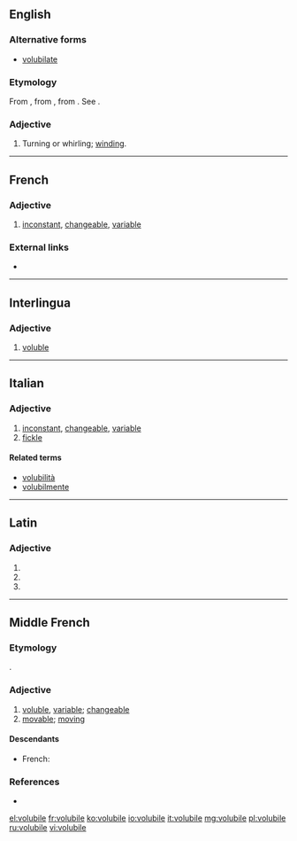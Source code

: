 ==English==

===Alternative forms===
* [[volubilate]]

===Etymology===
From {{etyl|frm|en}} {{m|frm|volubile}}, from {{etyl|la|en}} {{term|volūbilis||rolling|lang=la}}, from {{term|volvō||I roll|lang=la}}. See {{m|en|voluble}}.

===Adjective===
{{en-adj}}

# {{context|chiefly|botany|lang=en}} Turning or whirling; [[winding]].

{{Webster 1913}}

----

==French==

===Adjective===
{{fr-adj|mf}}

# [[inconstant]], [[changeable]], [[variable]]

===External links===
* {{R:TLFi}}

----

==Interlingua==

===Adjective===
{{ia-adj}}

# [[voluble]]

----

==Italian==

===Adjective===
{{it-adj|volubil|e|i}}

# [[inconstant]], [[changeable]], [[variable]]
# [[fickle]]

====Related terms====
* [[volubilità]]
* [[volubilmente]]

----

==Latin==

===Adjective===
{{la-adj-form|volūbile}}

# {{inflection of|volūbilis||nom|n|s|lang=la}}
# {{inflection of|volūbilis||acc|n|s|lang=la}}
# {{inflection of|volūbilis||voc|n|s|lang=la}}

----

==Middle French==

===Etymology===
{{bor|frm|la|volūbilis}}.

===Adjective===
{{frm-adj|mf}}

# [[voluble]], [[variable]]; [[changeable]]
# [[movable]]; [[moving]]

====Descendants====
* French: {{l|fr|volubile}}

===References===
* {{R:DMF}}

[[el:volubile]]
[[fr:volubile]]
[[ko:volubile]]
[[io:volubile]]
[[it:volubile]]
[[mg:volubile]]
[[pl:volubile]]
[[ru:volubile]]
[[vi:volubile]]